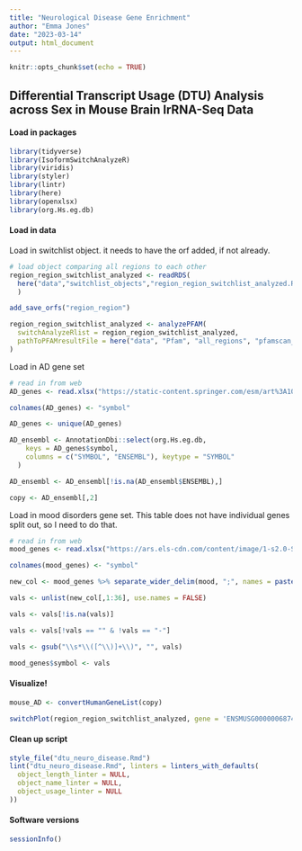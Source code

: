 ```yaml
---
title: "Neurological Disease Gene Enrichment"
author: "Emma Jones"
date: "2023-03-14"
output: html_document
---
```


```r
knitr::opts_chunk$set(echo = TRUE)
```

## Differential Transcript Usage (DTU) Analysis across Sex in Mouse Brain lrRNA-Seq Data

#### Load in packages

```r
library(tidyverse)
library(IsoformSwitchAnalyzeR)
library(viridis)
library(styler)
library(lintr)
library(here)
library(openxlsx)
library(org.Hs.eg.db)
```

#### Load in data

Load in switchlist object. it needs to have the orf added, if not already.

```r
# load object comparing all regions to each other
region_region_switchlist_analyzed <- readRDS(
  here("data","switchlist_objects","region_region_switchlist_analyzed.Rds")
  )

add_save_orfs("region_region")

region_region_switchlist_analyzed <- analyzePFAM(
  switchAnalyzeRlist = region_region_switchlist_analyzed,
  pathToPFAMresultFile = here("data", "Pfam", "all_regions", "pfamscan_out.txt")
)
```

Load in AD gene set

```r
# read in from web
AD_genes <- read.xlsx("https://static-content.springer.com/esm/art%3A10.1038%2Fs41588-022-01024-z/MediaObjects/41588_2022_1024_MOESM4_ESM.xlsx", sheet = 6, rows = 5:87, cols = 4, colNames = FALSE)

colnames(AD_genes) <- "symbol"

AD_genes <- unique(AD_genes)

AD_ensembl <- AnnotationDbi::select(org.Hs.eg.db,
    keys = AD_genes$symbol,
    columns = c("SYMBOL", "ENSEMBL"), keytype = "SYMBOL"
  )

AD_ensembl <- AD_ensembl[!is.na(AD_ensembl$ENSEMBL),]

copy <- AD_ensembl[,2]
```

Load in mood disorders gene set. This table does not have individual genes split out, so I need to do that.

```r
# read in from web
mood_genes <- read.xlsx("https://ars.els-cdn.com/content/image/1-s2.0-S0092867419312760-mmc4.xlsx", sheet = 1, rows = 4:149, cols = 8, colNames = FALSE)

colnames(mood_genes) <- "symbol"

new_col <- mood_genes %>% separate_wider_delim(mood, ";", names = paste0("gene", 1:36), too_many = "debug", too_few = "debug")

vals <- unlist(new_col[,1:36], use.names = FALSE)

vals <- vals[!is.na(vals)]

vals <- vals[!vals == "" & !vals == "-"]

vals <- gsub("\\s*\\([^\\)]+\\)", "", vals)

mood_genes$symbol <- vals
```

#### Visualize!

```r

mouse_AD <- convertHumanGeneList(copy)

switchPlot(region_region_switchlist_analyzed, gene = 'ENSMUSG00000068747')
```

#### Clean up script

```r
style_file("dtu_neuro_disease.Rmd")
lint("dtu_neuro_disease.Rmd", linters = linters_with_defaults(
  object_length_linter = NULL,
  object_name_linter = NULL,
  object_usage_linter = NULL
))
```

#### Software versions

```r
sessionInfo()
```
